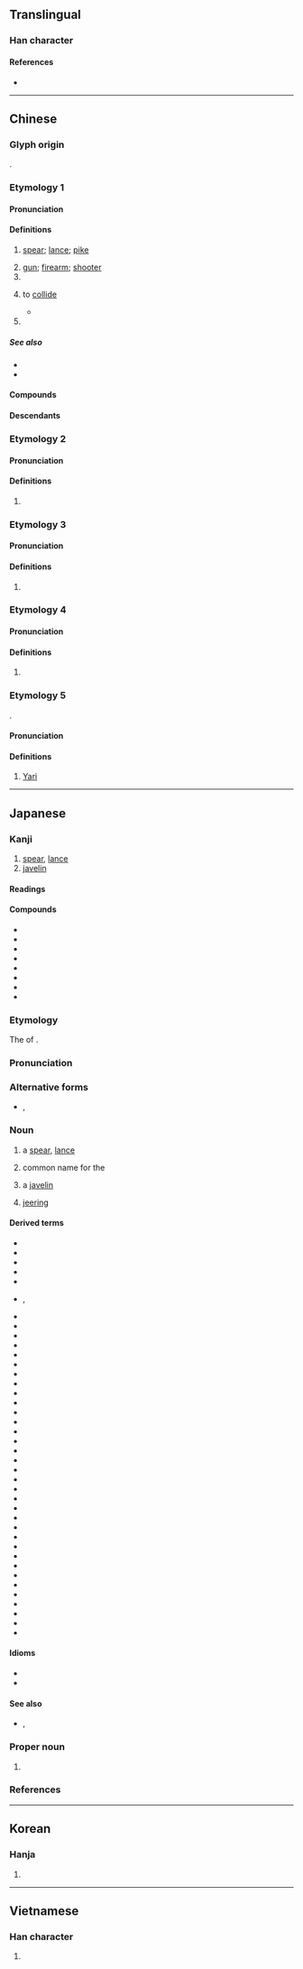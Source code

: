 {{also|枪}}
{{character info/new}}
==Translingual==

===Han character===
{{Han char|rn=75|rad=木|as=10|sn=14|four=48967|canj=DOIR|ids=⿰木倉}}

====References====
* {{Han ref|kx=0546.090|dkj=15319|dj=0934.010|hdz=21266.050|uh=69CD|ud=27085|bh=BA6A|bd=47722}}

----

==Chinese==
{{zh-wp}}

===Glyph origin===
{{Han etym}}
{{Han compound|木|倉|ls=psc|c1=s|c2=p}}.

===Etymology 1===
{{zh-forms|s=枪|t2=鎗}}
{{rfe|zh}}

====Pronunciation====
{{zh-pron
|m=qiāng
|c=coeng1
|h=pfs=chhiông
|md=chiŏng
|mn=xm,qz:chhiong/ml:chhiang/xm,qz,tp,kh,tc,hc,lk,sx,yl,km,mg:chhiuⁿ/zz,tn:chhioⁿ
|mn_note=chhiong/chhiang - literary; chhiuⁿ/chhioⁿ - vernacular
|mn-t=cion1/ciên1
|mn-t_note=cion1 - Shantou; ciên1 - Chaozhou
|w=1qian
|mc=1
|oc=y
|cat=n,cls,v,pn
}}

====Definitions====
{{zh-hanzi}}

# {{lb|zh|historical}} [[spear]]; [[lance]]; [[pike]]
# [[gun]]; [[firearm]]; [[shooter]] {{zh-mw|m,c:支|m,c:把|m:桿}}
# {{zh-classifier|[[gunshot]]s}}
# {{zh-o}} to [[collide]]
#* {{zh-x|我 決{xuè} 起 而 飛，槍 榆 枋。|ref=Zhuangzi}}
# {{surname|zh}}

=====See also=====
* {{zh-l|槍械|firearm}}
* {{zh-l|銃|blunderbuss}}

====Compounds====
{{zh-der|回馬槍|來福槍|卡賓槍|來復槍|劍舌槍脣|套筒槍|刀槍|急三槍|刀槍不入|單刀破槍|匹馬單槍|信號槍|夾槍帶棒|太空槍|吃槍藥|單槍匹馬|冷槍|機關槍|槍決|槍仗手|槍林彈雨|拿槍桿|明槍暗箭|操槍|排槍|打槍|打冷槍|槍械|槍擊|槍法|槍膛|水槍|獵槍|槍桿子|槍殺|扎槍|明槍|槍靶|槍托|神槍手|槍替|洋槍|拉槍|槍把|手槍|投槍|旗槍|發令槍|焊槍|槍彈|扎空槍|槍枝|短槍|機槍|槍身|擦槍走火|煙槍|槍手|氣槍|毛瑟槍|瓦斯槍|步槍|標槍|槍斃|槍戰|梭槍|老槍|荷槍實彈|舌劍脣槍|自動步槍|茶槍|鉤鐮槍|臨陣磨槍|黑槍|鳴槍|脣槍舌戰|脣槍舌劍|紅槍會|點鋼槍|鳥槍|駁殼槍|開槍|舉槍|長槍|轉輪手槍|重機關槍|紅纓槍|花槍|馬槍|電銲槍|蠟槍頭|耍花槍|衝鋒槍}}

====Descendants====
{{CJKV|||창|thương}}

===Etymology 2===
{{zh-forms|s=枪}}

====Pronunciation====
{{zh-pron
|m=chēng
|c=caang1
|mc=2
|cat=
}}

====Definitions====
{{zh-hanzi}}

# {{zh-only used in|欃槍|[[comet]]}}

===Etymology 3===
{{zh-forms|s=枪}}

====Pronunciation====
{{zh-pron
|m=qiǎng
|cat=
}}

====Definitions====
{{zh-hanzi}}

# {{rfdef|zh}}

===Etymology 4===
{{zh-forms|s=枪}}

====Pronunciation====
{{zh-pron
|mn=chhèng
|cat=n
}}

====Definitions====
{{zh-hanzi}}

# {{lb|zh|Hokkien}} {{zh-alt-form|*銃|gun; firearm}}

===Etymology 5===
{{zh-forms|s=枪}}
{{obor|zh|ja|-}} {{ja-r|槍|^やり}}.

====Pronunciation====
{{zh-pron
|m=Qiāng
|c=coeng1
|cat=pn
}}

====Definitions====
{{zh-hanzi}}

# [[Yari]] {{gl|a Japanese surname}}

{{zh-cat|Weapons|Firearms|Elementary|Japanese surnames}}

----

==Japanese==

===Kanji===
{{ja-kanji|grade=|rs=木10}}

# [[spear]], [[lance]]
# [[javelin]]

====Readings====
{{ja-readings
|goon=そう<さう
|kanon=しょう<しやう
|kun=やり-
|nanori=うつ, うつぎ
}}

====Compounds====
{{der-top|Compounds}}
* {{ja-r|槍%騎兵|そう%-きへい|lance [[cavalry]]}}
* {{ja-r|槍術|そうじゅつ}}
* {{ja-r|槍%槓|チャン%カン|[[rob]]bing the [[kong]]}}
* {{ja-r|剣槍|けんそう|[[sword]]s and spears → [[military]] [[power]], [[force]]}}
* {{ja-r|銃槍|じゅうそう}}
* {{ja-r|石槍|せきそう}}
* {{ja-r|竹槍|ちくそう}}
* {{ja-r|刀槍|とうそう|[[sword]]s and spears}}
{{der-bottom}}

===Etymology===
{{ja-kanjitab|やり|yomi=k}}
The {{m|ja|連用形|tr=ren'yōkei|pos=stem or continuative form}} of {{m|ja|遣る|tr=yaru||to [[do]], [[execute]] → to [[kill]]}}. {{rfv-etym|ja}}

===Pronunciation===
{{ja-pron|y=k|やり|acc=0|acc_ref=DJR}}

===Alternative forms===
* {{ja-l|鎗}}, {{ja-l|鑓}}

===Noun===
{{ja-noun|やり}}

# {{lb|ja|weaponry|sort=やり}} a [[spear]], [[lance]]
# {{lb|ja|shogi|sort=やり}} common name for the {{m|ja|香車|tr=kyōsha||[[lance]]}}
# a [[javelin]] {{gloss|[[throw]]ing spear used in [[athletics]]}}
# {{lb|ja|archaic|sort=やり}} [[jeer]]ing

====Derived terms====
{{der-top}}
* {{ja-r|槍%烏賊|ヤリ%イカ}}
* {{ja-r|槍%踊り|やり%-おどり}}
* {{ja-r|槍ヶ岳|^やりヶたけ}}
* {{ja-r|槍%絡み|やり%がらみ}}
* {{ja-r|槍%鉋|やり%-がんな}}
* {{ja-r|槍%傷|やり%きず|rom=-}}, {{ja-r|槍%疵|やり%きず}}
* {{ja-r|槍先|やりさき}}
* {{ja-r|槍錆|^やりさび}}
* {{ja-r|槍%師|やり%し}}
* {{ja-r|槍下|やりした}}
* {{ja-r|槍%印|やり%じるし}}
* {{ja-r|槍%備え|やり%-ぞなえ}}
* {{ja-r|槍%鱮|ヤリ%タナゴ|{{taxlink|Tanakia lanceolata|species|ver=171218}}}}
* {{ja-r|槍玉|やりだま}}
* {{ja-r|槍%使い|やり%-つかい}}
* {{ja-r|槍%梯%子|やり%ばし%ご}}
* {{ja-r|槍%衾|やり%ぶすま}}
* {{ja-r|槍%奉行|やり%-ぶぎょう}}
* {{ja-r|槍持|やりもち}}
* {{ja-r|槍の間|やり の ま}}
* {{ja-r|石槍|いしやり}}
* {{ja-r|一番%槍|いちばん% やり}}
* {{ja-r|一本%槍|いっぽん% やり}}
* {{ja-r|鉤槍|かぎやり}}
* {{ja-r|鎌槍|かまやり}}
* {{ja-r|管槍|くだやり}}
* {{ja-r|毛%槍|け%やり}}
* {{ja-r|七本%槍|しちほん% やり}}
* {{ja-r|十%文字%槍|じゅう%-もんじ% やり}}
* {{ja-r|竹槍|たけやり}}
* {{ja-r|たんぽ槍|たんぽ-やり|[[padded]] spear}}
* {{ja-r|血%槍|ち%やり}}
* {{ja-r|手%槍|て%やり}}
* {{ja-r|鳥%毛の槍|とり%げ の やり}}
* {{ja-r|長%柄の槍|なが%え の やり}}
* {{ja-r|長槍|ながやり}}
* {{ja-r|投げ槍|なげやり|[[throwing]] spear, [[javelin]]}}
* {{ja-r|引っ殺ぎ槍|ひっそぎ やり}}
* {{ja-r|牡丹%槍|ぼたん%-やり}}
* {{ja-r|横槍|よこやり}}
{{der-bottom}}

====Idioms====
* {{ja-r|槍が降っても|やり が ふって も}}
* {{ja-r|槍一筋の主|やり-ひとすじ の ぬし}}

====See also====
* {{ja-r|矛|ほこ|rom=-}}, {{ja-r|鉾|ほこ}}

===Proper noun===
{{ja-pos|proper|やり}}

# {{surname|ja|A=a|sort=やり}}

===References===
<references/>

----

==Korean==

===Hanja===
{{ko-hanja|hangeul=[[창]], [[쟁]]}}

# {{rfdef|ko|sort=木10}}

----

==Vietnamese==

===Han character===
{{vi-hantu|[[thương]], [[sang]]|rs=木10}}

# {{rfdef|vi|sort=木10}}